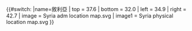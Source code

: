 {{#switch:{{{1}}}
|name=敘利亞
| top    = 37.6
| bottom = 32.0
| left   = 34.9
| right  = 42.7
| image  = Syria adm location map.svg
| image1 = Syria physical location map.svg
}}<noinclude>{{Location map/Info|Syria}}
{{Documentation}}
</noinclude>